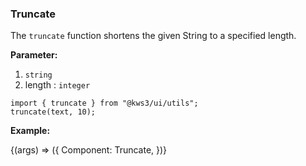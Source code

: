 
<Version />

<Meta title="Utils/2. Examples/Truncate" />

### Truncate

The `truncate` function shortens the given String to a specified length.

**Parameter:**

1. `string`
2. length : `integer`

```
import { truncate } from "@kws3/ui/utils";
truncate(text, 10);
```

**Example:**

<Story name="Truncate" args={{}}>
  {(args) => ({
    Component: Truncate,
  })}
</Story>
